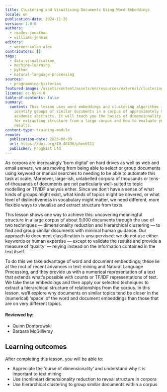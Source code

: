 ```yaml
---
title: Clustering and Visualising Documents Using Word Embeddings
locale: en
publication-date: 2024-11-26
version: 1.0.0
authors:
  - reades-jonathan
  - williams-jennie
editors:
  - wermer-colan-alex
contributors: []
tags:
  - data-visualisation
  - machine-learning
  - python
  - natural-language-processing
sources:
  - programming-historian
featured-image: /assets/content/assets/en/resources/external/clustering-and-visualising-documents-using-word-embeddings/featured-image.png
license: cc-by-4.0
table-of-contents: false
summary:
  content: This lesson uses word embeddings and clustering algorithms in Python to
    identify groups of similar documents in a corpus of approximately 9,000
    academic abstracts. It will teach you the basics of dimensionality reduction
    for extracting structure from a large corpus and how to evaluate your
    results.
content-type: training-module
remote:
  publication-date: 2023-08-09
  url: https://doi.org/10.46430/phen0111
  publisher: ProgHist Ltd
---
```

As corpora are increasingly ‘born digital’ on hard drives as well as web and email servers, we are moving from being able to select or group documents using keyword or manual searches to needing to be able to automate this task at scale. Moreover, large-ish, unlabelled corpora of thousands or tens-of-thousands of documents are not particularly well-suited to topic modelling or TF/IDF analysis either. Since we don’t have a sense of what kinds of groups might exist, what kinds of topics might be covered, or what level of distinctiveness in vocabulary might matter, we need different, more flexible ways to visualise and extract structure from texts.

This lesson shows one way to achieve this: uncovering meaningful structure in a large corpus of about 9,000 documents through the use of two techniques — dimensionality reduction and hierarchical clustering — to find and group similar documents with minimal human guidance. Our approach to document classification is unsupervised: we do not use either keywords or human expertise — except to validate the results and provide a measure of ‘quality’ — relying instead on the information contained in the text itself.

To do this we take advantage of word and document embeddings; these lie at the root of recent advances in text-mining and Natural Language Processing, and they provide us with a numerical representation of a text that extends what’s possible with counts or TF/IDF representations of text. We take these embeddings and then apply our selected techniques to extract a hierarchical structure of relationships from the corpus. In this lesson, we’ll explore why documents on similar topics tend be closer in the (numerical) ‘space’ of the word and document embeddings than those that are on very different topics.

#### Reviewed by:

* Quinn Dombrowski
* Barbara McGillivray

## Learning outcomes

After completing this lesson, you will be able to:

* Appreciate the ‘curse of dimensionality’ and understand why it is important to text mining
* Use (nonlinear) dimensionality reduction to reveal structure in corpora
* Use hierarchical clustering to group similar documents within a corpus

<ExternalResource title="Interested in learning more?" subtitle="Check out this lesson on Programming Historian's website" url="https://doi.org/10.46430/phen0111" />
